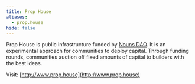 ```yaml
---
title: Prop House
aliases:
  - prop.house
hide: false
---
```


Prop House is public infrastructure funded by [Nouns DAO](http://nouns.wtf/). It is an experimental approach for communities to deploy capital. Through funding rounds, communities auction off fixed amounts of capital to builders with the best ideas.

Visit: [http://www.prop.house](http://www.prop.house)
